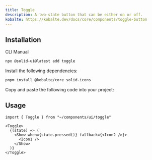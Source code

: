 ```yaml
---
title: Toggle
description: A two-state button that can be either on or off.
kobalte: https://kobalte.dev/docs/core/components/toggle-button
---
```


<ComponentPreview name="toggle-demo" />

## Installation

<Tabs defaultValue="cli">

<TabsList>
  <TabsTrigger value="cli">CLI</TabsTrigger>
  <TabsTrigger value="manual">Manual</TabsTrigger>
</TabsList>

<TabsContent value="cli">

```bash
npx @solid-ui@latest add toggle
```

</TabsContent>

<TabsContent value="manual">
<Steps>

<Step>Install the following dependencies: </Step>

```bash
pnpm install @kobalte/core solid-icons
```

<Step>Copy and paste the following code into your project: </Step>

<ComponentSource name="toggle" />

</Steps>
</TabsContent>

</Tabs>

## Usage

```tsx
import { Toggle } from "~/components/ui/toggle"
```

```tsx
<Toggle>
  {(state) => (
    <Show when={state.pressed()} fallback={<Icon2 />}>
      <Icon1 />
    </Show>
  )}
</Toggle>
```
